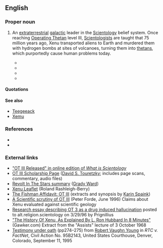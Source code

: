 {{also|xenu}}
==English==
{{wikipedia|Xenu}}
{{wikiquote|Xenu}}
{{commonscat|Xenu}}
{{wikisource|Memorandum Opinion on Religious Technology Center's And Arnaldo Lerma's Motions For Summary Judgment}}

===Proper noun===
{{en-proper noun}}

# {{Scientology}} An [[extraterrestrial]] [[galactic]] leader in the [[Scientology]] belief system. Once reaching [[w:Operating Thetan|Operating Thetan]] level III, [[Scientologist]]s are taught that 75 million years ago, Xenu transported aliens to Earth and murdered them with hydrogen bombs at sites of volcanoes, turning them into [[thetan]]s, which purportedly cause human problems today.
#*{{quote-book|year=2007|author=Una McGovern|title=Chambers Dictionary of the Unexplained|url=http://www.amazon.com/Chambers-Dictionary-Unexplained-Una-McGovern/dp/0550102159|isbn=0550102159|publisher=Chambers|page=607|passage=At the heart of Scientology’s belief system is the story of a galactic dictator called '''Xenu''' who, 76 million years ago, imprisoned the billions of people of the 75 planets of the Galactic Federation in volcanoes on Earth and dropped H-bombs on them. This traumatic event separated the thetans from their bodies. These deeply troubled thetans attach themselves in their millions to humans today; and are responsible for illness, perversion and many of the other problems of the human race. Advanced levels of auditing can help Scientologists to rid themselves of these ‘body thetans’.}}
#*{{quote-book|year=2008|author=Michael Streeter|title=Behind Closed Doors: The Power and Influence of Secret Societies|publisher=New Holland Publishers|url=|isbn=|page=219|passage=That incident, the story of '''Xenu''', is an extremely important incident theologically, because it explains why everyone is infested with body thetans here on earth. It is a serious event considered to have happened.}}
#*{{quote-book|year=2011|author=Janet Reitman|title=[[w:Inside Scientology: The Story of America's Most Secretive Religion|Inside Scientology: The Story of America's Most Secretive Religion]]|publisher=Houghton Mifflin|url=|isbn=|page=100|passage=More than a few Scientologists read the '''Xenu''' story as “a bizarre science fiction story,” as one former member described it. But fearing they'd be denounced for doubting Hubbard's teachings—to do so would be a thought crime — they held their tongue.}}
#*{{quote-book|year=2011|author=Hugh B. Urban|title=[[w:The Church of Scientology: A History of a New Religion|The Church of Scientology: A History of a New Religion]]|publisher=Princeton University Press|url=|isbn=|page=103|passage=A more elaborate version of the '''Xenu'''/Xemu story appears in a lecture attributed to Hubbard from September 1968, also now widely available online.}}
====Quotations====
{{seemoreCites}}

====See also====
*[[Teegeeack]]
*[[Xemu]]

===References===
*{{cite journal|authorlink=Leonie Brinkema|first=Leonie |last=Brinkema|title=[[s:Memorandum Opinion on Religious Technology Center's And Arnaldo Lerma's Motions For Summary Judgment|Memorandum Opinion on Religious Technology Center's And Arnaldo Lerma's Motions For Summary Judgment]]|url=http://en.wikisource.org/wiki/Memorandum_Opinion_on_Religious_Technology_Center%27s_And_Arnaldo_Lerma%27s_Motions_For_Summary_Judgment|publisher=[[w:United States District Court for the Eastern District of Virginia|United States District Court for the Eastern District of Virginia]]|journal=Religious Technology Center v. Lerma|date=October 4, 1996}}
*{{cite journal|last=Kent|first=Stephen A.|authorlink=Stephen A. Kent|url=http://www.solitarytrees.net/pubs/skent/creation.htm|journal=Religious Studies and Theology |volume=18|issue= 2|date=December 1999|pages= 97-126|title=The Creation of 'Religious' Scientology }}

===External links===
* [http://www.whatisscientology.org/html/Part11/Chp33/pg0592.html "OT III Released" in online edition of ''What is Scientology'']
* [http://www.cs.cmu.edu/~dst/OTIII/index.html OT III Scholarship Page] ([[w:David S. Touretzky|David S. Touretzky]]; includes page scans, commentary, audio files)
* [http://www.suburbia.net/~fun/scn/pers/fun/xenu/revolt.html Revolt In The Stars summary] ([[w:Grady Ward|Grady Ward]])
* [http://www.xenu.net/archive/leaflet/ Xenu Leaflet] (Roland Rashleigh-Berry)
* [http://www.spaink.net/fishman/ot3.html The Fishman Affidavit: OT III] (extracts and synopsis by [[w:Karin Spaink|Karin Spaink]])
* [http://www.spaink.net/cos/essays/forde_volcanos.html A Scientific scrutiny of OT III] (Peter Forde, June 1996) Claims about Xenu evaluated against scientific geology
* [http://www.xenu.net/archive/OTIII-scholar/bts-or-dts.txt Research essay describing OT 3 as a drug induced hallucination] posted to alt.religion.scientology on 3/29/96 by Prignillius
* [http://gawker.com/5037013/the-history-of-xenu-as-explained-by-l-ron-hubbard-himself-in-8-minutes "The History Of Xenu, As Explained By L. Ron Hubbard In 8 Minutes"] (Gawker.com) Extract from the "Assists" lecture of 3 October 1968
* [http://www.spaink.net/cos/coskit/faegre/injunc/young.html Testimony under oath] (pp274–275) from [[w:Robert Vaughn Young|Robert Vaughn Young]] in ''RTC v. FactNet'', Civil Action No. 95B2143, United States Courthouse, Denver, Colorado, September 11, 1995